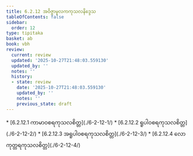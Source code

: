```yaml
---
title: 6.2.12 အဝိဇ္ဇာမူလကကုသလနိဒ္ဒေသ
tableOfContents: false
sidebar:
  order: 12
type: tipitaka
basket: ab
book: vbh
review:
  current: review
  updated: '2025-10-27T21:48:03.559130'
  updated_by: ''
  notes: ''
  history:
  - state: review
    date: '2025-10-27T21:48:03.559130'
    updated_by: ''
    notes: ''
    previous_state: draft
---
```



<ReviewStatus review={frontmatter.review} showDetails={true} />

<HypothesisAnnotation frontmatter={frontmatter} />

<DynamicBreadcrumb />



<TableOfContents book="vbh" section="6.2.12">
* [6.2.12.1 ကာမာဝစရကုသလစိတ္တ](./6-2-12-1/)
* [6.2.12.2 ရူပါဝစရကုသလစိတ္တ](./6-2-12-2/)
* [6.2.12.3 အရူပါဝစရကုသလစိတ္တ](./6-2-12-3/)
* [6.2.12.4 လောကုတ္တရကုသလစိတ္တ](./6-2-12-4/)
</TableOfContents>